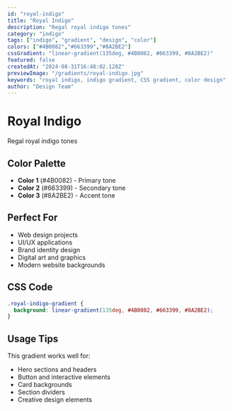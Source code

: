 ```yaml
---
id: "royal-indigo"
title: "Royal Indigo"
description: "Regal royal indigo tones"
category: "indigo"
tags: ["indigo", "gradient", "design", "color"]
colors: ["#4B0082","#663399","#8A2BE2"]
cssGradient: "linear-gradient(135deg, #4B0082, #663399, #8A2BE2)"
featured: false
createdAt: "2024-08-31T16:48:02.128Z"
previewImage: "/gradients/royal-indigo.jpg"
keywords: "royal indigo, indigo gradient, CSS gradient, color design"
author: "Design Team"
---
```


# Royal Indigo

Regal royal indigo tones

## Color Palette

- **Color 1** (#4B0082) - Primary tone
- **Color 2** (#663399) - Secondary tone
- **Color 3** (#8A2BE2) - Accent tone

## Perfect For

- Web design projects
- UI/UX applications
- Brand identity design
- Digital art and graphics
- Modern website backgrounds

## CSS Code

```css
.royal-indigo-gradient {
  background: linear-gradient(135deg, #4B0082, #663399, #8A2BE2);
}
```

## Usage Tips

This gradient works well for:
- Hero sections and headers
- Button and interactive elements
- Card backgrounds
- Section dividers
- Creative design elements
